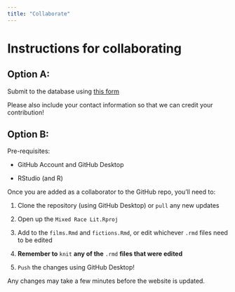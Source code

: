 ```yaml
---
title: "Collaborate"
---
```


<style type="text/css">
.title {
  display: none;
}
img {
  border-radius: 200px 200px 200px 200px;
}

</style>

# Instructions for collaborating

## Option A:

Submit to the database using [this form](https://forms.gle/Kc2bJCt6bTWLYGvP9)

Please also include your contact information so that we can credit your contribution!

## Option B:

Pre-requisites:

- GitHub Account and GitHub Desktop

- RStudio (and R)

Once you are added as a collaborator to the GitHub repo, you'll need to: 

1. Clone the repository (using GitHub Desktop) or `pull` any new updates

2. Open up the `Mixed Race Lit.Rproj`

3. Add to the `films.Rmd` and `fictions.Rmd`, or edit whichever `.rmd` files need to be edited

4. **Remember to** `knit` **any of the** `.rmd` **files that were edited**

5. `Push` the changes using GitHub Desktop!

Any changes may take a few minutes before the website is updated.


